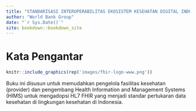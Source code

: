 ```yaml
--- 
title: "STANDARISASI INTEROPERABILITAS EKOSISTEM KESEHATAN DIGITAL INDONESIA"
author: "World Bank Group"
date: "`r Sys.Date()`"
site: bookdown::bookdown_site
---
```


# Kata Pengantar {-}

```r
knitr::include_graphics(rep('images/fhir-logo-www.png'))
```

Buku ini disusun untuk memudahkan pengelola fasilitas kesehatan (provider) dan pengembang Health Information and Management Systems (HIMS) untuk mengadopsi HL7 FHIR yang menjadi standar pertukaran data kesehatan di lingkungan kesehatan di Indonesia.